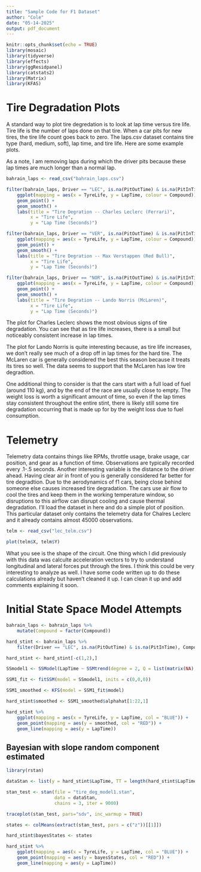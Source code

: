```yaml
---
title: "Sample Code for F1 Dataset"
author: "Cole"
date: "05-14-2025"
output: pdf_document
---
```



```r

knitr::opts_chunk$set(echo = TRUE)
library(mosaic)
library(tidyverse)
library(effects)
library(ggResidpanel)
library(catstats2)
library(Matrix)
library(KFAS)

```

# Tire Degradation Plots

A standard way to plot tire degredation is to look at lap time versus tire life.  Tire life is the number of laps done on that tire. When a car pits for new tires, the tire life count goes back to zero.  The laps.csv dataset contains tire type (hard, medium, soft), lap time, and tire life. Here are some example plots.

As a note, I am removing laps during which the driver pits because these lap times are much longer than a normal lap.

```r

bahrain_laps <- read_csv("bahrain_laps.csv")

filter(bahrain_laps, Driver == "LEC", is.na(PitOutTime) & is.na(PitInTime)) %>%
    ggplot(mapping = aes(x = TyreLife, y = LapTime, colour = Compound)) +
    geom_point() +
    geom_smooth() +
    labs(title = "Tire Degration -- Charles Leclerc (Ferrari)",
         x = "Tire Life",
         y = "Lap Time (Seconds)")

filter(bahrain_laps, Driver == "VER", is.na(PitOutTime) & is.na(PitInTime)) %>%
    ggplot(mapping = aes(x = TyreLife, y = LapTime, colour = Compound)) +
    geom_point() +
    geom_smooth() +
    labs(title = "Tire Degration -- Max Verstappen (Red Bull)",
         x = "Tire Life",
         y = "Lap Time (Seconds)")

filter(bahrain_laps, Driver == "NOR", is.na(PitOutTime) & is.na(PitInTime)) %>%
    ggplot(mapping = aes(x = TyreLife, y = LapTime, colour = Compound)) +
    geom_point() +
    geom_smooth() +
    labs(title = "Tire Degration -- Lando Norris (McLaren)",
         x = "Tire Life",
         y = "Lap Time (Seconds)")

```


The plot for Charles Leclerc shows the most obvious signs of tire degradation. You can see that as tire life increases, there is a small but noticeably consistent increase in lap times.

The plot for Lando Norris is quite interesting because, as tire life increases, we don't really see much of a drop off in lap times for the hard tire. The McLaren car is generally considered the best this season because it treats its tires so well.  The data seems to support that the McLaren has low tire degradtion.

One additional thing to consider is that the cars start with a full load of fuel (around 110 kg), and by the end of the race are usually close to empty. The weight loss is worth a significant amount of time, so even if the lap times stay consistent throughout the entire stint, there is likely still some tire degradation occurring that is made up for by the weight loss due to fuel consumption. 


# Telemetry

Telemetry data contains things like RPMs, throttle usage, brake usage, car position, and gear as a function of time. Observations are typically recorded every .1-.5 seconds.  Another interesting variable is the distance to the driver ahead.  Having clear air in front of you is generally considered far better for tire degradtion.  Due to the aerodynamics of f1 cars, being close behind someone else causes increased tire degradation.  The cars use air flow to cool the tires and keep them in the working temperature window, so disruptions to this airflow can disrupt cooling and cause thermal degradation.  I'll load the dataset in here and do a simple plot of position. This particular dataset only contains the telemetry data for Chalres Leclerc and it already contains almost 45000 observations.  

```r

telm <- read_csv("lec_telm.csv")

plot(telm$X, telm$Y)

```

What you see is the shape of the circuit. One thing which I did previously with this data was calculte acceleration vectors to try to understand longitudinal and lateral forces put through the tires. I think this could be very interesting to analyze as well.  I have some code written up to do these calculations already but haven't cleaned it up.  I can clean it up and add comments explaining it soon.


# Initial State Space Model Attempts


```r

bahrain_laps <- bahrain_laps %>%
    mutate(Compound = factor(Compound))

hard_stint <- bahrain_laps %>%
    filter(Driver == "LEC", is.na(PitOutTime) & is.na(PitInTime), Compound == "HARD")

hard_stint <- hard_stint[-c(1,2),]

SSmodel1 <- SSModel(LapTime ~ SSMtrend(degree = 2, Q = list(matrix(NA), matrix(.1))),data = hard_stint, H = matrix(NA))

SSM1_fit <- fitSSM(model = SSmodel1, inits = c(0,0,0))

SSM1_smoothed <- KFS(model = SSM1_fit$model)

hard_stint$smoothed <- SSM1_smoothed$alphahat[1:22,1]

hard_stint %>%
    ggplot(mapping = aes(x = TyreLife, y = LapTime, col = "BLUE")) +
    geom_point(mapping = aes(y = smoothed, col = "RED")) +
    geom_line(mapping = aes(y = LapTime))

```


## Bayesian with slope random component estimated

```r

library(rstan)

dataStan <- list(y = hard_stint$LapTime, TT = length(hard_stint$LapTime), z0 = 96.25, v0 = .01)

stan_test <- stan(file = "tire_deg_model1.stan",
                  data = dataStan,
                  chains = 3, iter = 9000)

traceplot(stan_test, pars="sdv", inc_warmup = TRUE)

states <- colMeans(extract(stan_test, pars = c("z"))[[1]])

hard_stint$bayesStates <- states

hard_stint %>%
    ggplot(mapping = aes(x = TyreLife, y = LapTime, col = "BLUE")) +
    geom_point(mapping = aes(y = bayesStates, col = "RED")) +
    geom_line(mapping = aes(y = LapTime))

```
